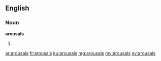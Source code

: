 ==English==

===Noun===
'''arousals'''

# {{plural of|arousal}}

[[ar:arousals]]
[[fr:arousals]]
[[ku:arousals]]
[[mg:arousals]]
[[my:arousals]]
[[sv:arousals]]
